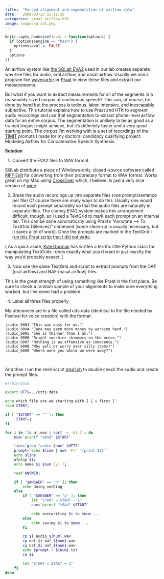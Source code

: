 ```yaml
---
title:  "Forced-alignment and segmentation of airflow data"
date:   2009-03-23 15:11:16
categories: praat airflow htk
image: images/praat.png
---
```


```r
knitr::opts_hooks$set(eval = function(options) {
  if (options$engine == "bash") {
    options$eval <- FALSE
  }
  options
})
```

An airflow system like <a href="http://www.sqlab.fr/evaRootUK.htm">the SQLab EVA2</a> used in our lab creates separate wav-like files for audio, oral airflow, and nasal airflow.  Usually we use a program like <a href="http://www.speech.kth.se/wavesurfer/">wavesurfer</a> or <a href="http://www.fon.hum.uva.nl/praat/">Praat</a> to view these files and extract our measurements.

But what if you want to extract measurements for all of the segments in a reasonably-sized corpus of continuous speech?  This can, of course, be done by hand but the process is tedious, labor-intensive, and inescapably subjective.
 This tutorial explains how to use Praat and HTK to segment audio recordings and use that segmentation to extract phone-level airflow data for an entire corpus.  The segmentation is unlikely to be as good as a trained linguist might achieve, but it's definitely faster and a very good starting point.  The corpus I'm working with is a set of recordings of the <a href="http://www.ldc.upenn.edu/Catalog/CatalogEntry.jsp?catalogId=LDC93S1">TIMIT</a> prompts I made for my doctoral candidacy qualifying project:  Modeling Airflow for Concatenative Speech Synthesis.

**Solution**

1. Convert the EVA2 files to WAV format.

SQLab distribute a piece of Windows-only, closed-source software called <a href="http://www.lpl.univ-aix.fr/~lpldev/lpltools/">RIFF Edit</a> for converting from their proprietary format to WAV format.  Works great on my Mac using <a href="http://www.codeweavers.com/products/">CrossOver</a> which, I believe, is just a very nice version of <a href="http://www.winehq.org/">wine</a>.


2. Break the audio recordings up into separate files (one prompt/sentence per file)
Of course there are many ways to do this.  Usually one would record each prompt separately so that the audio files are naturally in separate files.  The clumsy EVA2 system makes this arrangement difficult, though, so I used a TextGrid to mark each prompt on an interval tier.  This can be done automatically using Praat's "Annotate --> To TextGrid (Silences)" command (some clean-up is usually necessary, but it saves a lot of work).  Once the prompts are marked in the TextGrid I <a href="/stuff/assets/extract.praat">run this Praat script that I did not write</a>.

( As a quick aside, <a href="http://www.ling.upenn.edu/~kgorman/">Kyle Gorman</a> has written a terrific little Python class for manipulating TextGrids --does exactly what you'd want in just exactly the way you'd probably expect. )</a>


3. Now use the same TextGrid and script to extract prompts from the OAF (oral airflow) and NAF (nasal airflow) files.

This is the great strength of using something like Praat in the first place.  Be sure to check a random sample of your alignments to make sure everything worked, but I've never had a problem.


4. Label all three files properly

My utterances are in a file called utts.data (identical to the file needed by Festival for voice creation) with the format:

    (audio_0003 "This was easy for us.")
    (audio_0004 "Jane may earn more money by working hard.")
    (audio_0005 "She is thinner than I am.")
    (audio_0006 "Bright sunshine shimmers on the ocean.")
    (audio_0007 "Nothing is as offensive as innocence.")
    (audio_0008 "Why yell or worry over silly items?")
    (audio_0009 "Where were you while we were away?")

&nbsp;

And then I run the shell script <a href="/blog/assets/mkpf.sh">mkpf.sh</a> to double check the audio and create the prompt files.

```bash

#!/bin/bash

export UTTS=../utts.data

echo which file are we starting with [ 1 = first ]?
read START;

if [ "$START" == "" ]; then
     START=1
fi

for i in `ls a*.wav | sort -n -k1.2`; do
    num=`printf "%04d" $START`

    line=`grep "audio_$num" $UTTS`
    prompt=`echo $line | awk -F\" '{print $2}'`
    echo $line
    afplay $i;
    echo make $i $num [y] ?;

    read ANSWER;

    if [ "$ANSWER" == "n" ]; then
        echo doing nothing
    else
        if [ "$ANSWER" == "p" ]; then
            let "START = START - 1"
            num=`printf "%04d" $START`

            echo overwriting $i to $num ...
        else
            echo saving $i to $num ...
        fi

        cp $i audio_${num}.wav
        cp oaf_$i oaf_${num}.wav
        cp naf_$i naf_${num}.wav
        echo $prompt > ${num}.txt
        rm $i

        let "START = START + 1"
    fi
done

```
